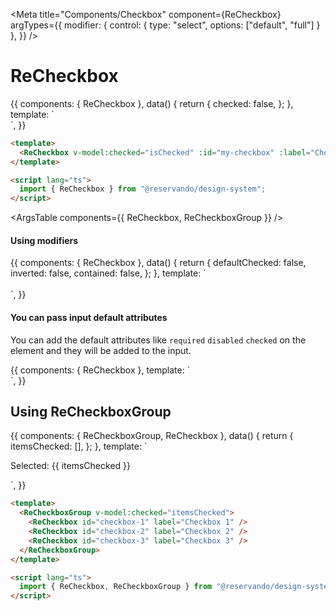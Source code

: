 
<Meta
  title="Components/Checkbox"
  component={ReCheckbox}
  argTypes={{
    modifier: { control: { type: "select", options: ["default", "full"] } },
  }}
/>

# ReCheckbox

<Canvas>
  <Story name="basic">
    {{
      components: { ReCheckbox },
      data() {
        return {
          checked: false,
        };
      },
      template: `
      <div>
        <ReCheckbox id="basic" v-model:checked="checked" label="Checkbox label" />
      </div>
    `,
    }}
  </Story>
</Canvas>

```html
<template>
  <ReCheckbox v-model:checked="isChecked" :id="my-checkbox" :label="Checkbox label" />
</template>

<script lang="ts">
  import { ReCheckbox } from "@reservando/design-system";
</script>
```

<ArgsTable components={{ ReCheckbox, ReCheckboxGroup }} />

#### Using modifiers

<Canvas>
  <Story name="modifiers">
    {{
      components: { ReCheckbox },
      data() {
        return {
          defaultChecked: false,
          inverted: false,
          contained: false,
        };
      },
      template: `
      <div style="max-width: 300px;">
        <ReCheckbox modifier="default" id="default" v-model:checked="defaultChecked" label="Default" />
        <ReCheckbox modifier="inverted" id="inverted" v-model:checked="inverted" label="Inverted" class="mb-1" />
        <ReCheckbox modifier="contained" id="contained" v-model:checked="contained" label="Contained" />
        <br />
        <ReCheckbox modifier="default" id="default-disabled" :disabled="true" v-model:checked="defaultChecked" label="Default disabled" />
        <ReCheckbox modifier="inverted" id="inverted-disabled" :disabled="true" v-model:checked="inverted" label="Inverted disabled" class="mb-1" />
        <ReCheckbox modifier="contained" id="contained-disabled" :disabled="true" v-model:checked="contained" label="Contained disabled" />
      </div>
    `,
    }}
  </Story>
</Canvas>

#### You can pass input default attributes

You can add the default attributes like `required` `disabled` `checked` on the element and they will be added to the input.

<Canvas>
  <Story name="attributes">
    {{
      components: { ReCheckbox },
      template: `
      <div>
        <ReCheckbox id="checked-1" checked="checked" label="Checked"/>
        <ReCheckbox id="indeterminate-1" checked="checked" :indeterminate="true" label="Indeterminate"/>
        <ReCheckbox id="disabled-1" disabled="disabled" label="Disabled"/>
        <ReCheckbox id="disabled-checked-1" checked="checked" disabled="disabled" label="Disabled checked"/>
      </div>
    `,
    }}
  </Story>
</Canvas>

## Using ReCheckboxGroup

<Canvas>
  <Story name="checkbox group">
    {{
      components: { ReCheckboxGroup, ReCheckbox },
      data() {
        return {
          itemsChecked: [],
        };
      },
      template: `
        <ReCheckboxGroup v-model:checked="itemsChecked">
          <ReCheckbox id="checkbox-1" label="Checkbox 1" />
          <ReCheckbox id="checkbox-2" label="Checkbox 2" />
          <ReCheckbox id="checkbox-3" label="Checkbox 3" />
        </ReCheckboxGroup>
        <p class="hint mt-4">Selected: {{ itemsChecked }}</p>
      `,
    }}
  </Story>
</Canvas>

```html
<template>
  <ReCheckboxGroup v-model:checked="itemsChecked">
    <ReCheckbox id="checkbox-1" label="Checkbox 1" />
    <ReCheckbox id="checkbox-2" label="Checkbox 2" />
    <ReCheckbox id="checkbox-3" label="Checkbox 3" />
  </ReCheckboxGroup>
</template>

<script lang="ts">
  import { ReCheckbox, ReCheckboxGroup } from "@reservando/design-system";
</script>
```
